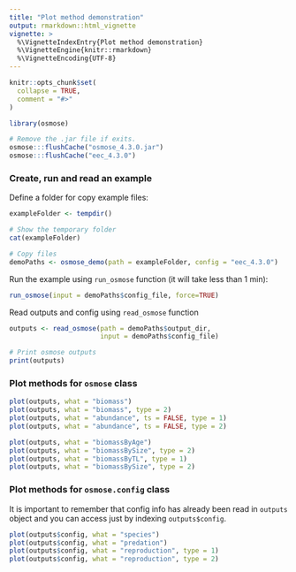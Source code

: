 ```yaml
---
title: "Plot method demonstration"
output: rmarkdown::html_vignette
vignette: >
  %\VignetteIndexEntry{Plot method demonstration}
  %\VignetteEngine{knitr::rmarkdown}
  %\VignetteEncoding{UTF-8}
---
```


```r
knitr::opts_chunk$set(
  collapse = TRUE,
  comment = "#>"
)
```

```r
library(osmose)
```

```r
# Remove the .jar file if exits.
osmose:::flushCache("osmose_4.3.0.jar")
osmose:::flushCache("eec_4.3.0")
```

### Create, run and read an example

Define a folder for copy example files:
```r
exampleFolder <- tempdir()

# Show the temporary folder
cat(exampleFolder)

# Copy files
demoPaths <- osmose_demo(path = exampleFolder, config = "eec_4.3.0")
```

Run the example using `run_osmose` function (it will take less than 1 min):
```r
run_osmose(input = demoPaths$config_file, force=TRUE)
```

Read outputs and config using `read_osmose` function
```r
outputs <- read_osmose(path = demoPaths$output_dir, 
                       input = demoPaths$config_file)

# Print osmose outputs
print(outputs)
```

### Plot methods for `osmose` class

```r
plot(outputs, what = "biomass")
plot(outputs, what = "biomass", type = 2)
plot(outputs, what = "abundance", ts = FALSE, type = 1)
plot(outputs, what = "abundance", ts = FALSE, type = 2)

plot(outputs, what = "biomassByAge")
plot(outputs, what = "biomassBySize", type = 2)
plot(outputs, what = "biomassByTL", type = 1)
plot(outputs, what = "biomassBySize", type = 2)
```

### Plot methods for `osmose.config` class
It is important to remember that config info has already been read in `outputs` object and you can access just by indexing `outputs$config`.

```r
plot(outputs$config, what = "species")
plot(outputs$config, what = "predation")
plot(outputs$config, what = "reproduction", type = 1)
plot(outputs$config, what = "reproduction", type = 2)
```
